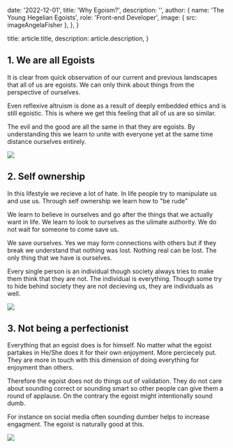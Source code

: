 
  date: '2022-12-01',
  title: 'Why Egoism?',
  description:
    '',
  author: {
    name: 'The Young Hegelian Egoists',
    role: 'Front-end Developer',
    image: { src: imageAngelaFisher },
  },
}

  title: article.title,
  description: article.description,
}

## 1. We are all Egoists

It is clear from quick observation of our current and previous landscapes that all of us are egoists. We can only think about things from the perspective of ourselves.

Even reflexive altruism is done as a result of deeply embedded ethics and is still egoistic. This is where we get this feeling that all of us are so similar. 

The evil and the good are all the same in that they are egoists. By understanding this we learn to unite with everyone yet at the same time distance ourselves entirely. 


![](./typewriter.jpg)

## 2. Self ownership

In this lifestyle we recieve a lot of hate. In life people try to manipulate us and use us. Through self ownership we learn how to "be rude"

We learn to believe in ourselves and go after the things that we actually want in life. We learn to look to ourselves as the ulimate authority. We do not wait for someone to come save us.

We save ourselves. Yes we may form connections with others but if they break we understand that nothing was lost. Nothing real can be lost. The only thing that we have is ourselves.

Every single person is an individual though society always tries to make them think that they are not. The individual is everything. Though some try to hide behind society they are not decieving us, they are individuals as well.


![](./magnifying-glass.jpg)

## 3. Not being a perfectionist

Everything that an egoist does is for himself. No matter what the egoist partakes in He/She does it for their own enjoyment. More perciecely put. They are more in touch with this dimension of doing everything for enjoyment than others.

Therefore the egoist does not do things out of validation. They do not care about sounding correct or sounding smart so other people can give them a round of applause. On the contrary the egoist might intentionally sound dumb.

For instance on social media often sounding dumber helps to increase engagment. The egoist is naturally good at this. 


![](./everyday-english.jpg)
